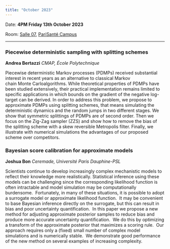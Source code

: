 ```yaml
---
title: "October 2023"
---
```


Date: **4PM Friday 13th October 2023**

Room: [Salle 07](../psc_rooms.qmd), [PariSanté Campus](https://maps.app.goo.gl/cpFoxoZgbT6HCV6x9)

------------------------------------------------------------------------

### **Piecewise deterministic sampling with splitting schemes**

**Andrea Bertazzi** *CMAP, École Polytechnique* 

Piecewise deterministic Markov processes (PDMPs) received substantial interest in recent years as an alternative to classical Markov chain Monte Carloalgorithms. While theoretical properties of PDMPs have been studied extensively, their practical implementation remains limited to specific applications in which bounds on the gradient of the negative log-target can be derived. In order to address this problem, we propose to approximate PDMPs using splitting schemes, that means simulating the deterministic dynamics and the random jumps in two different stages. We show that symmetric splittings of PDMPs are of second order. Then we focus on the Zig-Zag sampler (ZZS) and show how to remove the bias of the splitting scheme with a skew reversible Metropolis filter. Finally, we illustrate with numerical simulations the advantages of our proposed scheme over competitors.

### **Bayesian score calibration for approximate models**

**Joshua Bon** *Ceremade, Université Paris Dauphine-PSL*

Scientists continue to develop increasingly complex mechanistic models to reflect their knowledge more realistically. Statistical inference using these models can be challenging since the corresponding likelihood function is often intractable and model simulation may be computationally burdensome.  Fortunately, in many of these situations, it is possible to adopt a surrogate model or approximate likelihood function.  It may be convenient to base Bayesian inference directly on the surrogate, but this can result in bias and poor uncertainty quantification.  In this paper we propose a new method for adjusting approximate posterior samples to reduce bias and produce more accurate uncertainty quantification.  We do this by optimizing a transform of the approximate posterior that maximizes a scoring rule.  Our approach requires only a (fixed) small number of complex model simulations and is numerically stable.  We demonstrate good performance of the new method on several examples of increasing complexity.
